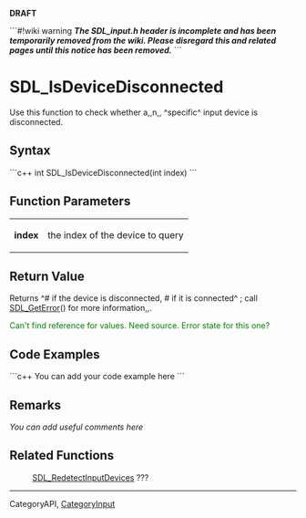 <span color="red">'''DRAFT'''</span>

```#!wiki warning
'''''The SDL_input.h header is incomplete and has been temporarily removed from the wiki.  Please disregard this and related pages until this notice has been removed.'''''
```

= SDL_IsDeviceDisconnected =
Use this function to check whether a,,n,, ^specific^ input device is disconnected.


== Syntax ==
```c++
int SDL_IsDeviceDisconnected(int index)
```

== Function Parameters ==
{|
|'''index'''
|the index of the device to query
|}

== Return Value ==
Returns ^# if the device is disconnected, # if it is connected^  ; call [[SDL_GetError]]() for more information,,.

<span style="color: green;">Can't find reference for values. Need source. Error state for this one?</span>

== Code Examples ==
```c++
You can add your code example here
```

== Remarks ==
''You can add useful comments here''

== Related Functions ==
:[[SDL_RedetectInputDevices]] ???

----
Category<code></code>API, [[CategoryInput]]

